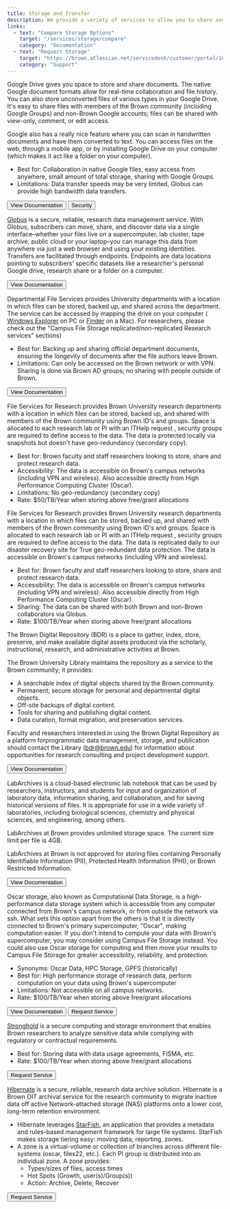 ```yaml
---
title: Storage and Transfer
description: We provide a variety of services to allow you to share and store data.
links:
  - text: "Compare Storage Options"
    target: "/services/storage/compare"
    category: "Documentation"
  - text: "Request Storage"
    target: "https://brown.atlassian.net/servicedesk/customer/portal/16"
    category: "Support"
---
```


<ContentSection id="google_drive" title="Google Drive">

Google Drive gives you space to store and share documents. The native Google document formats allow for real-time collaboration and file history. You can also store unconverted files of various types in your Google Drive. It's easy to share files with members of the Brown community (including Google Groups) and non-Brown Google accounts; files can be shared with view-only, comment, or edit access.

Google also has a really nice feature where you can scan in handwritten documents and have them converted to text. You can access files on the web, through a mobile app, or by installing Google Drive on your computer (which makes it act like a folder on your computer).

- Best for: Collaboration in native Google files, easy access from anywhere, small amount of total storage, sharing with Google Groups.
- Limitations: Data transfer speeds may be very limited, Globus can provide high bandwidth data transfers.

<ButtonGroup>
  <Button href="https://ithelp.brown.edu/kb/48-google-drive">
    View Documentation
  </Button>
  <Button href="https://workspace.google.com/learn-more/security/security-whitepaper/page-1/">
    Security
  </Button>
</ButtonGroup>
</ContentSection>

<ContentSection id="globus" title="Globus">

[Globus](https://www.globus.org/data-transfer) is a secure, reliable, research data management service. With Globus, subscribers can move, share, and discover data via a single interface–whether your files live on a supercomputer, lab cluster, tape archive, public cloud or your laptop–you can manage this data from anywhere via just a web browser and using your existing identities. Transfers are facilitated through endpoints. Endpoints are data locations pointing to subscribers' specific datasets like a researcher's personal Google drive, research share or a folder on a computer.

<Button href="https://docs.ccv.brown.edu/globus">
  View Documentation
</Button>
</ContentSection>

<ContentSection id="department_file_services" title="Campus File Storage / Department File Services">

Departmental File Services provides University departments with a location in which files can be stored, backed up, and shared across the department. The service can be accessed by mapping the drive on your computer ( [Windows Explorer](https://ithelp.brown.edu/kb/articles/connect-to-departmental-file-services-on-windows) on PC or [Finder](https://ithelp.brown.edu/kb/articles/connect-to-departmental-file-services-with-macos) on a Mac). For researchers, please check out the "Campus File Storage replicated/non-replicated Research services" sections)

- Best for: Backing up and sharing official department documents, ensuring the longevity of documents after the file authors leave Brown.
- Limitations: Can only be accessed on the Brown network or with VPN. Sharing is done via Brown AD groups; no sharing with people outside of Brown.

<Button href="https://ithelp.brown.edu/kb/37-department-file-services">
  View Documentation
</Button>
</ContentSection>

<ContentSection id="cfs_nonreplicated" title="Campus File Storage Non-Replicated / Research Services">

File Services for Research provides Brown University research departments with a location in which files can be stored, backed up, and shared with members of the Brown community using Brown ID's and groups. Space is allocated to each research lab or PI with an ITHelp request , security groups are required to define access to the data. The data is protected locally via snapshots but doesn't have geo-redundancy (secondary copy).

- Best for: Brown faculty and staff researchers looking to store, share and protect research data.
- Accessibility: The data is accessible on Brown's campus networks (including VPN and wireless). Also accessible directly from High Performance Computing Cluster (Oscar).
- Limitations: No geo-redundancy (secondary copy)
- Rate: $50/TB/Year when storing above free/grant allocations

</ContentSection>

<ContentSection id="cfs_replicated" title="Campus File Storage Replicated / Research Services">

File Services for Research provides Brown University research departments with a location in which files can be stored, backed up, and shared with members of the Brown community using Brown ID's and groups. Space is allocated to each research lab or PI with an ITHelp request , security groups are required to define access to the data. The data is replicated daily to our disaster recovery site for True geo-redundant data protection. The data is accessible on Brown's campus networks (including VPN and wireless).

- Best for: Brown faculty and staff researchers looking to store, share and protect research data.
- Accessibility: The data is accessible on Brown's campus networks (including VPN and wireless). Also accessible directly from High Performance Computing Cluster (Oscar).
- Sharing: The data can be shared with both Brown and non-Brown collaborators via Globus.
- Rate: $100/TB/Year when storing above free/grant allocations

</ContentSection>

<ContentSection id="brown_digital_repository" title="Brown Digital Repository">

The Brown Digital Repository (BDR) is a place to gather, index, store, preserve, and make available digital assets produced via the scholarly, instructional, research, and administrative activities at Brown.

The Brown University Library maintains the repository as a service to the Brown community; it provides:

- A searchable index of digital objects shared by the Brown community.
- Permanent, secure storage for personal and departmental digital objects.
- Off-site backups of digital content.
- Tools for sharing and publishing digital content.
- Data curation, format migration, and preservation services.

Faculty and researchers interested in using the Brown Digital Repository as a platform forprogrammatic data management, storage, and publication should contact the Library (bdr@brown.edu) for information about opportunities for research consulting and project development support.

<Button href="https://repository.library.brown.edu/studio/about/">
  View Documentation
</Button>
</ContentSection>

<ContentSection id="labarchives" title="LabArchives">

LabArchives is a cloud-based electronic lab notebook that can be used by researchers, instructors, and students for input and organization of laboratory data, information sharing, and collaboration, and for saving historical versions of files. It is appropriate for use in a wide variety of laboratories, including biological sciences, chemistry and physical sciences, and engineering, among others.

LabArchives at Brown provides unlimited storage space. The current size limit per file is 4GB.

LabArchives at Brown is not approved for storing files containing Personally Identifiable Information (PII), Protected Health Information (PHI), or Brown Restricted Information.

<Button href="https://library.brown.edu/info/labarchives/">
  View Documentation
</Button>
</ContentSection>

<ContentSection id="oscar_storage" title="Oscar Storage">

Oscar storage, also known as Computational Data Storage, is a high-performance data storage system which is accessible from any computer connected from Brown's campus network, or from outside the network via ssh. What sets this option apart from the others is that it is directly connected to Brown's primary supercomputer, "Oscar", making computation easier. If you don't intend to compute your data with Brown's supercomputer, you may consider using Campus File Storage instead. You could also use Oscar storage for computing and then move your results to Campus File Storage for greater accessibility, reliability, and protection.

- Synonyms: Oscar Data, HPC Storage, GPFS (historically)
- Best for: High performance storage of research data, perform computation on your data using Brown's supercomputer
- Limitations: Not accessible on all campus networks.
- Rate: $100/TB/Year when storing above free/grant allocations

<ButtonGroup>
  <Button href="https://ccv.brown.edu/services/computing#high-performance-computing-(oscar)">
    View Documentation
  </Button>
  <Button href="https://brown.co1.qualtrics.com/jfe/form/SV_0GtBE8kWJpmeG4B">
    Request Service
  </Button>
</ButtonGroup>
</ContentSection>

<ContentSection id="stronghold" title="Stronghold">

[Stronghold](https://it.brown.edu/services/stronghold-research-environment-data-compliance) is a secure computing and storage environment that enables Brown researchers to analyze sensitive data while complying with regulatory or contractual requirements.

- Best for: Storing data with data usage agreements, FISMA, etc.
- Rate: $100/TB/Year when storing above free/grant allocations

<Button href="https://www.brown.edu/cis/forms/Stronghold/shold.php">
  Request Service
</Button>
</ContentSection>

<ContentSection id="hibernate" title="Hibernate">

[Hibernate](https://docs.ccv.brown.edu/hibernate/) is a secure, reliable, research data archive solution. Hibernate is a Brown OIT archival service for the research community to migrate inactive data off active Network-attached storage (NAS) platforms onto a lower cost, long-term retention environment.

- Hibernate leverages [StarFish](https://docs.ccv.brown.edu/starfish/), an application that provides a metadata and rules-based management framework for large file systems. StarFish makes storage tiering easy: moving data, reporting, zones.
- A zone is a virtual-volume or collection of branches across different file-systems (oscar, files22, etc.). Each PI group is distributed into an individual zone. A zone provides:
  - Types/sizes of files, access times
  - Hot Spots (Growth, user(s)/Group(s))
  - Action: Archive, Delete, Recover

<Button href="https://brown.atlassian.net/servicedesk/customer/portal/16/user/login?destination=portal%2F16%2Fgroup%2F55%2Fcreate%2F468">
  Request Service
</Button>
</ContentSection>
